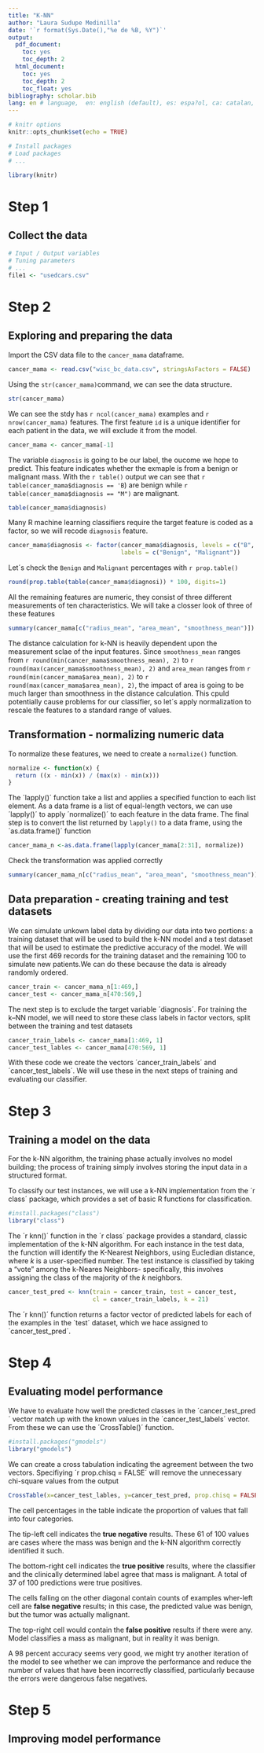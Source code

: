 ```yaml
---
title: "K-NN"
author: "Laura Sudupe Medinilla"
date: '`r format(Sys.Date(),"%e de %B, %Y")`'
output:
  pdf_document:
    toc: yes
    toc_depth: 2
  html_document:
    toc: yes
    toc_depth: 2
    toc_float: yes
bibliography: scholar.bib
lang: en # language,  en: english (default), es: espa?ol, ca: catalan, ..
---
```


```r
# knitr options
knitr::opts_chunk$set(echo = TRUE)

```

```r
# Install packages
# Load packages
# ...

library(knitr)
```

# Step 1

## Collect the data

```r
# Input / Output variables
# Tuning parameters
# ...
file1 <- "usedcars.csv"

```

# Step 2

## Exploring and preparing the data

Import the CSV data file to the `cancer_mama` dataframe.

```r
cancer_mama <- read.csv("wisc_bc_data.csv", stringsAsFactors = FALSE)
```

Using the `str(cancer_mama)`command, we can see the data structure. 

```r
str(cancer_mama)
```
We can see the stdy has `r ncol(cancer_mama)` examples and `r nrow(cancer_mama)`
features. The first feature `id` is a unique identifier for each patient in the data, we will
exclude it from the model.
```r
cancer_mama <- cancer_mama[-1]
```

The variable `diagnosis` is going to be our label, the oucome we hope to predict.
This feature indicates whether the exmaple is from a benign or malignant mass.
With the `r table()` output we can see that `r table(cancer_mama$diagnosis == 'B`)
are benign while `r table(cancer_mama$diagnosis == "M")` are malignant.
```r
table(cancer_mama$diagnosis)
```
Many R machine learning classifiers require the target feature is coded as a 
factor, so we will recode `diagnosis` feature.
```r
cancer_mama$diagnosis <- factor(cancer_mama$diagnosis, levels = c("B", "M"),
                                labels = c("Benign", "Malignant"))
```
Let´s check the `Benign` and `Malignant` percentages with `r prop.table()`
```r
round(prop.table(table(cancer_mama$diagnosi)) * 100, digits=1)
```
All the remaining features are numeric, they consist of three different 
measurements of ten characteristics. We will take a closser look of three of 
these features
```r
summary(cancer_mama[c("radius_mean", "area_mean", "smoothness_mean")])
```
The distance calculation for k-NN is heavily dependent upon the measurement 
sclae of the input features. Since `smoothness_mean` ranges from `r round(min(cancer_mama$smoothness_mean), 2)` 
to `r round(max(cancer_mama$smoothness_mean), 2)` and `area_mean` ranges from 
`r round(min(cancer_mama$area_mean), 2)` to `r round(max(cancer_mama$area_mean), 2)`,
the impact of area is going to be much larger than smoothness in the distance
calculation. This cpuld potentially cause problems for our classifier, so let´s
apply normalization to rescale the features to a standard range of values.

## Transformation - normalizing numeric data

To normalize these features, we need to create a `normalize()` function. 
```r
normalize <- function(x) {
  return ((x - min(x)) / (max(x) - min(x)))
}
```
The ´lapply()´ function take a list and applies a specified function to each list 
element. As a data frame is a list of equal-length vectors, we can use ´lapply()´
to apply ´normalize()´ to each feature in the data frame. The final step is to 
convert the list returned by `lapply()` to a data frame, using the ´as.data.frame()´
function
```r
cancer_mama_n <-as.data.frame(lapply(cancer_mama[2:31], normalize))
```
Check the transformation was applied correctly
```r
summary(cancer_mama_n[c("radius_mean", "area_mean", "smoothness_mean")])
```

## Data preparation - creating training and test datasets

We can simulate unkown label data by dividing our data into two portions: a
training dataset that will be used to build the k-NN model and a test dataset
that will be used to estimate the predictive accuracy of the model. We will use
the first 469 records for the training dataset and the remaining 100 to simulate
new patients.We can do these because the data is already randomly ordered.
```r
cancer_train <- cancer_mama_n[1:469,]
cancer_test <- cancer_mama_n[470:569,]
```

The next step is to exclude the target variable ´diagnosis´. For training the 
k--NN model, we will need to store these class labels in factor vectors, split 
between the training and test datasets
```r
cancer_train_labels <- cancer_mama[1:469, 1]
cancer_test_lables <- cancer_mama[470:569, 1]
```
With these code we create the vectors ´cancer_train_labels´ and ´cancer_test_labels´.
We will use these in the next steps of training and evaluating our classifier.

# Step 3

## Training a model on the data

For the k-NN algorithm, the training phase actually involves no model building; 
the process of training simply involves storing the input data in a structured 
format.

To classify our test instances, we will use a k-NN implementation from the ´r class´
package, which provides a set of basic R functions for classification. 

```r
#install.packages("class")
library("class")
```
The ´r knn()´ function in the ´r class´ package provides a standard, classic 
implementation of the k-NN algorithm. For each instance in the test data, the 
function will identify the K-Nearest Neighbors, using Eucledian distance, where 
*k* is a user-specified number. The test instance is classified by taking a "vote"
among the k-Neares Neighbors- specifically, this involves assigning the class of
the majority of the *k* neighbors.
```r
cancer_test_pred <- knn(train = cancer_train, test = cancer_test,
                        cl = cancer_train_labels, k = 21)
```
The ´r knn()´ function returns a factor vector of predicted labels for each of 
the examples in the ´test´ dataset, which we hace assigned to ´cancer_test_pred´.


# Step 4

## Evaluating model performance

We have to evaluate how well the predicted classes in the ´cancer_test_pred´ vector
match up with the known values in the ´cancer_test_labels´ vector. From these
we can use the ´CrossTable()´ function.
```r
#install.packages("gmodels")
library("gmodels")
```
We can create a cross tabulation indicating the agreement between the two vectors.
Specifiying ´r prop.chisq = FALSE´ will remove the unnecessary chi-square values
from the output
```r
CrossTable(x=cancer_test_lables, y=cancer_test_pred, prop.chisq = FALSE)
```
The cell percentages in the table indicate the proportion of values that fall 
into four categories.

The tip-left cell indicates the **true negative** results. These 61 of 100 values
are cases where the mass was benign and the k-NN algorithm correctly identified
it such. 

The bottom-right cell indicates the **true positive** results, where the
classifier and the clinically determined label agree that mass is malignant. A
total of 37 of 100 predictions were true positives.

The cells falling on the other diagonal contain counts of examples wher-left cell
are **false negative** results; in this case, the predicted value was benign, but 
the tumor was actually malignant.

The top-right cell would contain the **false positive** results if there were 
any. Model classifies a mass as malignant, but in reality it was benign.

A 98 percent accuracy seems very good, we might try another iteration of the
model to see whether we can improve the performance and reduce the number of 
values that have been incorrectly classified, particularly because the errors 
were dangerous false negatives.

# Step 5

## Improving model performance
















